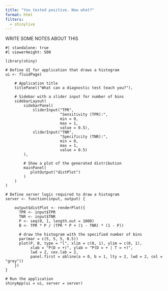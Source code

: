```yaml
---
title: "You tested positive. Now what?"
format: html
filters:
  - shinylive
---
```


WRITE SOME NOTES ABOUT THIS


```shinylive-r
#| standalone: true
#| viewerHeight: 500

library(shiny)

# Define UI for application that draws a histogram
ui <- fluidPage(

    # Application title
    titlePanel("What can a diagnostic test teach you?"),

    # Sidebar with a slider input for number of bins 
    sidebarLayout(
        sidebarPanel(
            sliderInput("TPR",
                        "Sensitivity (TPR):",
                        min = 0,
                        max = 1,
                        value = 0.5),
            sliderInput("TNR",
                        "Specificity (TNR):",
                        min = 0,
                        max = 1,
                        value = 0.5)
        ),

        # Show a plot of the generated distribution
        mainPanel(
           plotOutput("distPlot")
        )
    )
)

# Define server logic required to draw a histogram
server <- function(input, output) {

    output$distPlot <- renderPlot({
      TPR <- input$TPR
      TNR <- input$TNR
      P <- seq(0, 1, length.out = 1000)
      B <- TPR * P / (TPR * P + (1 - TNR) * (1 - P))

      # draw the histogram with the specified number of bins
      par(mar = c(5, 5, 5, 0.5))
      plot(P, B, type = "l", xlim = c(0, 1), ylim = c(0, 1),
           xlab = "P(D = +)", ylab = "P(D = + | T = +)",
           lwd = 2, cex.lab = 2,
           panel.first = abline(a = 0, b = 1, lty = 2, lwd = 2, col = "grey"))
    })
}

# Run the application 
shinyApp(ui = ui, server = server)
```